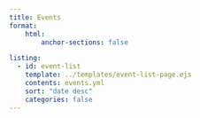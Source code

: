```yaml
---
title: Events
format:
    html:
        anchor-sections: false

listing:
  - id: event-list
    template: ../templates/event-list-page.ejs
    contents: events.yml
    sort: "date desc"
    categories: false
---
```

<div id="event-list column-page">
</div>